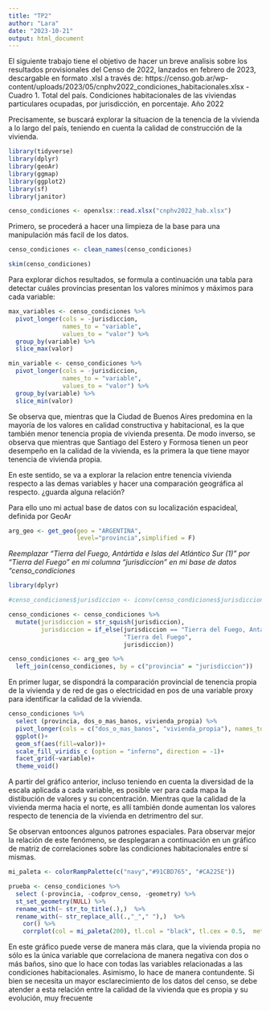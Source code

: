```yaml
---
title: "TP2"
author: "Lara"
date: "2023-10-21"
output: html_document
---
```


El siguiente trabajo tiene el objetivo de hacer un breve analisis sobre los resultados provisionales del Censo de 2022, lanzados en febrero de 2023, descargable en formato .xlsl a través de: https://censo.gob.ar/wp-content/uploads/2023/05/cnphv2022_condiciones_habitacionales.xlsx - Cuadro 1. Total del país. Condiciones habitacionales de las viviendas particulares ocupadas, por jurisdicción, en porcentaje. Año 2022 												

Precisamente, se buscará explorar la situacion de la tenencia de la vivienda a lo largo del país, teniendo en cuenta la calidad de construcción de la vivienda. 

```r
library(tidyverse)
library(dplyr)
library(geoAr)
library(ggmap)
library(ggplot2)
library(sf)
library(janitor)
```


```r
censo_condiciones <- openxlsx::read.xlsx("cnphv2022_hab.xlsx")
```

Primero, se procederá a hacer una limpieza de la base para una manipulación más facil de los datos. 

```r
censo_condiciones <- clean_names(censo_condiciones)
```

```r
skim(censo_condiciones)
```


Para explorar dichos resultados, se formula a continuación una tabla para detectar cuáles provincias presentan los valores minimos y máximos para cada variable:

```r
max_variables <- censo_condiciones %>% 
  pivot_longer(cols = -jurisdiccion,
               names_to = "variable",
               values_to = "valor") %>%
  group_by(variable) %>% 
  slice_max(valor)
```


```r
min_variable <- censo_condiciones %>% 
  pivot_longer(cols = -jurisdiccion,
               names_to = "variable",
               values_to = "valor") %>%
  group_by(variable) %>% 
  slice_min(valor) 
```

Se observa que, mientras que la Ciudad de Buenos Aires predomina en la mayoría de los valores en calidad constructiva y habitacional, es la que también menor tenencia propia de vivienda presenta. De modo inverso, se observa que mientras que Santiago del Estero y Formosa tienen un peor desempeño en la calidad de la vivienda, es la primera la que tiene mayor tenencia de vivienda propia.

En este sentido, se va a explorar la relacion entre tenencia  vivienda respecto a las demas variables y hacer una comparación geográfica al respecto. ¿guarda alguna relación?

Para ello uno mi actual base de datos con su localización espacideal, definida por GeoAr
```r
arg_geo <- get_geo(geo = "ARGENTINA",
                   level="provincia",simplified = F)
```

*Reemplazar "Tierra del Fuego, Antártida e Islas del Atlántico Sur (1)" por "Tierra del Fuego" en mi columna "jurisdiccion" en mi base de datos "censo_condiciones*
```r
library(dplyr)

#censo_condiciones$jurisdiccion <- iconv(censo_condiciones$jurisdiccion, "UTF-8", "ASCII//TRANSLIT")

censo_condiciones <- censo_condiciones %>% 
  mutate(jurisdiccion = str_squish(jurisdiccion),
         jurisdiccion = if_else(jurisdiccion == "Tierra del Fuego, Antártida e Islas del Atlántico Sur (1)",
                                "Tierra del Fuego",
                                jurisdiccion))
```


```r
censo_condiciones <- arg_geo %>% 
  left_join(censo_condiciones, by = c("provincia" = "jurisdiccion"))
```

En primer lugar, se dispondrá la comparación provincial de tenencia propia de la vivienda y de red de gas o electricidad en pos de  una variable proxy para identificar la calidad de la vivienda. 


```r
censo_condiciones %>% 
  select (provincia, dos_o_mas_banos, vivienda_propia) %>% 
  pivot_longer(cols = c("dos_o_mas_banos", "vivienda_propia"), names_to = "variable", values_to = "valor") %>% 
  ggplot()+
  geom_sf(aes(fill=valor))+
  scale_fill_viridis_c (option = "inferno", direction = -1)+
  facet_grid(~variable)+
  theme_void()
```
A partir del gráfico anterior, incluso teniendo en cuenta la diversidad de la escala aplicada a cada variable, es posible ver para cada mapa la distibución de valores y su concentración. Mientras que la calidad de la vivienda merma hacia el norte, es allí también donde aumentan los valores respecto de tenencia de la vivienda en detrimentro del sur. 

Se observan entoonces algunos patrones espaciales. Para observar mejor la relación de este fenómeno, se desplegaran a continuación en un gráfico de matriz de correlaciones sobre las condiciones habitacionales entre sí mismas. 


```r
mi_paleta <- colorRampPalette(c("navy","#91CBD765", "#CA225E"))
```

```r
prueba <- censo_condiciones %>% 
  select (-provincia, -codprov_censo, -geometry) %>%
  st_set_geometry(NULL) %>% 
  rename_with(~ str_to_title(.),)  %>% 
  rename_with(~ str_replace_all(.,"_"," "),)  %>% 
    cor() %>% 
    corrplot(col = mi_paleta(200), tl.col = "black", tl.cex = 0.5,  method="square")
```
En este gráfico puede verse de manera más clara, que la vivienda propia no sólo es la única variable que correlaciona de manera negativa con dos o más baños, sino que lo hace con todas las variables relacionadas a las condiciones habitacionales. Asimismo, lo hace de manera contundente. Si bien se necesita un mayor esclarecimiento de los datos del censo, se debe atender a esta relación entre la calidad de la vivienda que es propia y su evolución, muy frecuente








